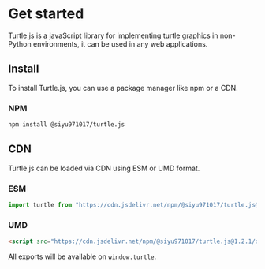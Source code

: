 # Get started

Turtle.js is a javaScript library for implementing turtle graphics in non-Python environments, it can be used in any web applications.

## Install

To install Turtle.js, you can use a package manager like npm or a CDN.

### NPM
```bash copy
npm install @siyu971017/turtle.js
```

## CDN

Turtle.js can be loaded via CDN using ESM or UMD format.

### ESM
```js copy
import turtle from "https://cdn.jsdelivr.net/npm/@siyu971017/turtle.js@1.2.1/+esm";
```

### UMD
```html copy
<script src="https://cdn.jsdelivr.net/npm/@siyu971017/turtle.js@1.2.1/dist/turtle.umd.min.js"></script>
```
All exports will be available on `window.turtle`.